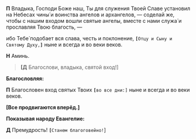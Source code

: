 **П** Владыка, Господи Боже наш, Ты для служения Твоей Славе установил на Небесах чины́ и воинства ангелов и архангелов, — соделай же, чтобы с нашим входом вошли святые ангелы, вместе с нами служа́ и прославляя Твою благость, —

ибо Тебе́ подобает вся слава, честь и поклонение,
**`[`**`Отцу и Сыну и Святому Духу,`**`]`** ныне и всег­да и во веки веков.

**Н** Аминь.

> **[Д** Благослови, владыка, святой вход!<R>]</R>

**Благословляя:**

**П** Благословен вход святых Твоих **`[`**`во все дни:`<R>`]`</R> ныне и всегда и во веки веков.

**[Все продвигаются вперёд.]**

**Показывая народу Евангелие:**

**Д**
Премудрость! **`[`**`Ста­нем благоговейно!`<R>]</R>
